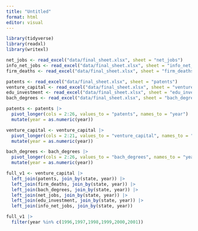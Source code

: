 ```yaml
---
title: "Untitled"
format: html
editor: visual
---
```


```r
library(tidyverse)
library(readxl)
library(writexl)

net_jobs <- read_excel("data/final_sheet.xlsx", sheet = "net_jobs")
info_net_jobs <- read_excel("data/final_sheet.xlsx", sheet = "info_net_jobs")
firm_deaths <- read_excel("data/final_sheet.xlsx", sheet = "firm_deaths")

patents <- read_excel("data/final_sheet.xlsx", sheet = "patents")
venture_capital <- read_excel("data/final_sheet.xlsx", sheet = "venture_capital")
edu_investment <- read_excel("data/final_sheet.xlsx", sheet = "edu_investment")
bach_degrees <- read_excel("data/final_sheet.xlsx", sheet = "bach_degrees")


```

```r
patents <- patents |>
  pivot_longer(cols = 2:26, values_to = "patents", names_to = "year") |>
  mutate(year = as.numeric(year))

venture_capital <- venture_capital |>
  pivot_longer(cols = 2:21, values_to = "venture_capital", names_to = "year") |>
  mutate(year = as.numeric(year))

bach_degrees <- bach_degrees |>
  pivot_longer(cols = 2:26, values_to = "bach_degrees", names_to = "year") |>
  mutate(year = as.numeric(year))

```

```r
full_v1 <- venture_capital |>
  left_join(patents, join_by(state, year)) |>
  left_join(firm_deaths, join_by(state, year)) |>
  left_join(bach_degrees, join_by(state, year)) |>
  left_join(net_jobs, join_by(state, year)) |>
  left_join(edu_investment, join_by(state, year)) |>
  left_join(info_net_jobs, join_by(state, year))
```

```r
full_v1 |>
  filter(year %in% c(1996,1997,1998,1999,2000,2001))
```
